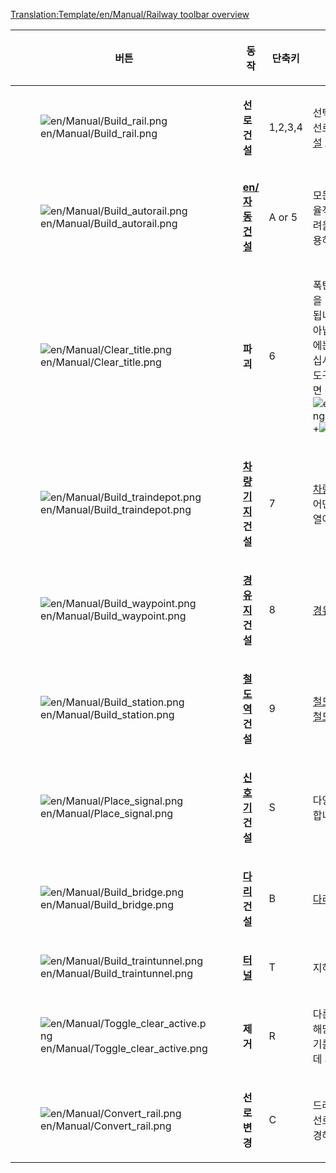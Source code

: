 <noinclude>[[Translation:Template/en/Manual/Railway toolbar overview]]</noinclude>
{|{{en/Wikitable}}
|- style="background:#efefef"
!width='100' |버튼
!width='150' |동작
!단축키
!설명

|-
|[[File:en/Manual/Build rail.png]]
|'''선로 건설'''
|1,2,3,4
|선택한 방향으로 클릭하거나 드래그하여 선로를 건설할 수 있습니다. [[en/자동 건설]] 도구보다는 효과적이지 않습니다.

|-
|[[File:en/Manual/Build autorail.png]]
|'''[[en/자동 건설]]'''
|A or 5
|모든 방향으로 철로를 짓는 데 굉장히 효율적인 도구입니다 (처음 사용할 때는 어려울 수 도 있습니다). Ctrl키와 함께 사용하면 철로를 쉽게 제거할 수 있습니다.

|-
|[[File:en/Manual/Clear title.png]]
|'''파괴'''
|6
|폭탄 도구는 잘못 지어졌거나 선로 건설을 방해하는 요소를 제거하는 데에 사용됩니다 (모든 것을 제거할 수 있는 것은 아닙니다).  열차가 없는 역을 클릭했을 때에는 역 전체가 제거된다는 것을 잊지 마십시오. 역을 한 칸씩 제거하려면 역 건설 도구를 선택한 뒤 R 버튼을 눌러 제거하면 됩니다. [[File:en/Manual/Toggle clear active.png]]+[[File:en/Manual/Build station.png]].

|-
|[[File:en/Manual/Build traindepot.png]]
|'''[[ko/차량기지|차량기지]] 건설'''
|7
|[[ko/차량기지|차량기지]] 건설 버튼을 누르면 [[ko/차량기지|차량기지]]를 어떤 방향을 향하게 할지 선택하는 창을 열어 줍니다.

|-
|[[File:en/Manual/Build waypoint.png]]
|'''[[ko/경유지|경유지]] 건설'''
|8
|[[ko/경유지|경유지]]를 건설할 수 있게 합니다.

|-
|[[File:en/Manual/Build station.png]]
|'''[[ko/Manual/철도 역|철도역]] 건설'''
|9
|[[ko/Manual/철도 역|철도역]]의 크기와 방향을 선택할 수 있는 [[ko/Manual/철도 역|철도역]] 건설 창을 열어 줍니다.

|-
|[[File:en/Manual/Place signal.png]]
|'''[[ko/Manual/신호기|신호기]] 건설'''
|S
|다양한 종류의 [[ko/Manual/신호기|신호기]]를 설치할 수 있게 합니다.

|-
|[[File:en/Manual/Build bridge.png]]
|'''[[ko/다리|다리]] 건설'''
|B
|[[ko/다리|다리]]를 건설할 수 있게 합니다.

|-
|[[File:en/Manual/Build traintunnel.png]]
|'''[[ko/터널|터널]]'''
|T
|지하로 [[ko/터널|터널]]을 건설할 수 있게 합니다.

|-
|[[File:en/Manual/Toggle clear active.png]]
|'''제거'''
|R
|다른 도구를 선택한 뒤 이 버튼을 누르면 해당 아이템을 제거할 수 있습니다. 신호기를 제거하거나 역을 한 칸씩 제거하는데 사용될 수 있습니다.
|-
|[[File:en/Manual/Convert rail.png]]
|'''선로 변경'''
|C
|드래그한 범위 내에 있는 선로를 기존의 선로 유형에서 선택된 선로 유형으로 변경해줍니다.

|}